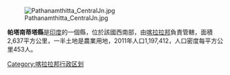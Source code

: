 [[Image:Pathanamthitta_CentralJn.jpg|right]]

'''帕塔南蒂塔縣'''是[[印度|印度]]的一個縣，位於該國西南部，由[[喀拉拉邦|喀拉拉邦]]負責管轄，面積2,637平方公里，一半土地是農業用地，2011年人口1,197,412，人口密度每平方公里453人。

{{Kerala}}
{{India-geo-stub}}
[[Category:喀拉拉邦行政区划|Category:喀拉拉邦行政区划]]